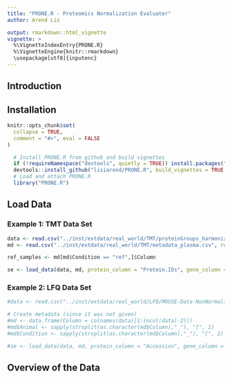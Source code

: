 ```yaml
---
title: "PRONE.R - Proteomics Normalization Evaluater"
author: Arend Lis

output: rmarkdown::html_vignette
vignette: >
  %\VignetteIndexEntry{PRONE.R}
  %\VignetteEngine{knitr::rmarkdown}
  \usepackage[utf8]{inputenc}
---
```


## Introduction {-}


## Installation {-}

```r
knitr::opts_chunk$set(
  collapse = TRUE,
  comment = "#>", eval = FALSE
)
```

```r
  # Install PRONE.R from github and build vignettes
  if (!requireNamespace("devtools", quietly = TRUE)) install.packages("devtools")
  devtools::install_github("lisiarend/PRONE.R", build_vignettes = TRUE, dependencies = TRUE)
  # Load and attach PRONE.R 
  library("PRONE.R")
```


## Load Data {-}


### Example 1: TMT Data Set

```r
data <- read.csv("../inst/extdata/real_world/TMT/proteinGroups_harmonized_plasma.csv", row.names = 1)
md <- read.csv("../inst/extdata/real_world/TMT/metadata_plasma.csv", row.names = 1)

ref_samples <- md[md$Condition == "ref",]$Column

se <- load_data(data, md, protein_column = "Protein.IDs", gene_column = "Gene.names", ref_samples = ref_samples, batch_column = "Batch", condition_column = "Condition", label_column = "Label")

```

### Example 2: LFQ Data Set

```r

#data <- read.csv("../inst/extdata/real_world/LFQ/MOUSE-Data-NonNormalized.csv", row.names = 1)

# Create metadata (since it was not given)
#md <- data.frame(Column = colnames(data)[1:(ncol(data)-2)])
#md$Animal <- sapply(strsplit(as.character(md$Column),"_"), "[", 1)
#md$Condition <- sapply(strsplit(as.character(md$Column),"_"), "[", 2)

#se <- load_data(data, md, protein_column = "Accession", gene_column = NULL, ref_samples = NULL, batch_column = NULL, condition_column = "Condition", label_column = NULL)
```


## Overview of the Data {-}

```r


```





